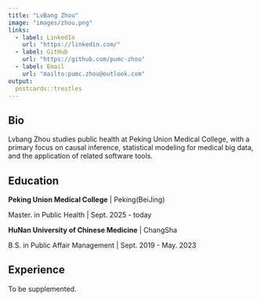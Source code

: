 ```yaml
---
title: "LvBang Zhou"
image: "images/zhou.png"
links:
  - label: LinkedIn
    url: "https://linkedin.com/"
  - label: GitHub
    url: "https://github.com/pumc-zhou"
  - label: Email
    url: "mailto:pumc.zhou@outlook.com"
output:
  postcards::trestles
---
```


## Bio

Lvbang Zhou studies public health at Peking Union Medical College, with a primary focus on causal inference, statistical modeling for medical big data, and the application of related software tools.

## Education

**Peking Union Medical College** \| Peking(BeiJing)

Master. in Public Health \| Sept. 2025 - today

**HuNan University of Chinese Medicine** \| ChangSha

B.S. in Public Affair Management \| Sept. 2019 - May. 2023

## Experience

To be supplemented.
